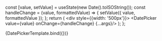 
<Meta title="MDX/DatePicker" component={DatePicker} />

  const [value, setValue] = useState(new Date().toISOString());
  const handleChange = (value, formattedValue) => {
    setValue({ value, formattedValue });
  };
  return (
      <div style={{width: '500px'}}>
        <DatePicker value={value} onChange={handleChange} {...args}/>
      </div>
  );
};

<Canvas>
  <Story name="Default">{DatePickerTemplate.bind({})}</Story>
</Canvas>
